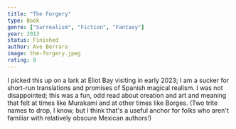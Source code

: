 ```yaml
---
title: "The Forgery"
type: Book
genre: ["Surrealism", "Fiction", "Fantasy"]
year: 2013
status: Finished
author: Ave Berrara
image: the-forgery.jpeg
rating: 8
---
```


I picked this up on a lark at Eliot Bay visiting in early 2023; I am a sucker for short-run translations
and promises of Spanish magical realism. I was not disappointed; this was a fun, odd read about creation and
art and meaning that felt at times like Murakami and at other times like Borges. (Two trite names to drop,
I know, but I think that's a useful anchor for folks who aren't familiar with relatively obscure Mexican authors!)
